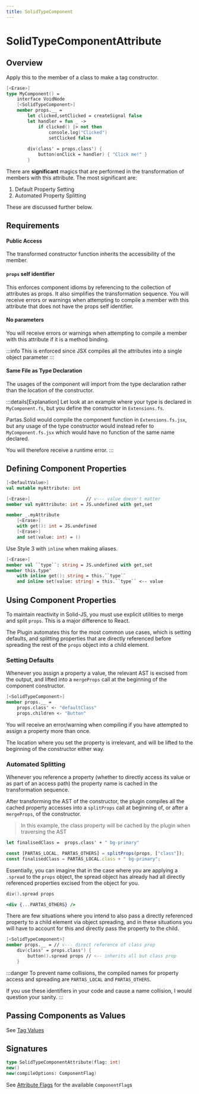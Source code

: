 ```yaml
---
title: SolidTypeComponent
---
```


# SolidTypeComponentAttribute

## Overview

Apply this to the member of a class to make a tag constructor.

```fsharp
[<Erase>]
type MyComponent() =
    interface VoidNode
    [<SolidTypeComponent>]
    member props.__ =
        let clicked,setClicked = createSignal false
        let handler = fun _ ->
            if clicked() |> not then
                console.log("Clicked")
                setClicked false
                
        div(class' = props.class') {
            button(onClick = handler) { "Click me!" }
        }
```

There are **significant** magics that are performed in the transformation of members with this attribute. The most significant are:

1. Default Property Setting
2. Automated Property Splitting

These are discussed further below.

## Requirements

#### Public Access

The transformed constructor function inherits the accessibility of the member.

#### `props` self identifier

This enforces component idioms by referencing to the collection of attributes as props. It also simplifies the transformation sequence. You will receive errors or warnings when attempting to compile a member with this attribute that does not have the props self identifier.

#### No parameters

You will receive errors or warnings when attempting to compile a member with this attribute if it is a method binding.

:::info
This is enforced since JSX compiles all the attributes into a single object parameter
:::

#### Same File as Type Declaration

The usages of the component will import from the type declaration rather than the location of the constructor.

:::details[Explanation]
Let look at an example where your type is declared in `MyComponent.fs`, but you define the constructor in `Extensions.fs`.

Partas.Solid would compile the component function in `Extensions.fs.jsx`, but any usage of the type constructor would instead
refer to `MyComponent.fs.jsx` which would have no function of the same name declared.

You will therefore receive a runtime error.
:::

## Defining Component Properties

```fsharp tab title="Style 1"
[<DefaultValue>]
val mutable myAttribute: int
```

```fsharp tab title="Style 2"
[<Erase>]                     // v--- value doesn't matter
member val myAttribute: int = JS.undefined with get,set
```

```fsharp tab title="Style 3"
member _.myAttribute
    [<Erase>]
    with get(): int = JS.undefined
    [<Erase>]
    and set(value: int) = ()
```

Use Style 3 with `inline` when making aliases.

```fsharp title="Aliasing properties"
[<Erase>]
member val ``type``: string = JS.undefined with get,set
member this.type'
    with inline get(): string = this.``type``
    and inline set(value: string) = this.``type`` <-- value
```

## Using Component Properties

To maintain reactivity in Solid-JS, you must use explicit utilities to merge and split `props`. This is a major difference to React.

The Plugin automates this for the most common use cases, which is setting defaults, and splitting properties that are directly referenced before spreading the rest of the `props` object into a child element.

### Setting Defaults

Whenever you assign a property a value, the relevant AST is excised from the output, and lifted into a `mergeProps` call at the beginning of the component constructor.

```fsharp
[<SolidTypeComponent>]
member props.__ =
    props.class' <- "defaultClass"
    props.children <- "Button"
```

You will receive an error/warning when compiling if you have attempted to assign a property more than once.

The location where you set the property is irrelevant, and will be lifted to the beginning of the constructor either way.

### Automated Splitting

Whenever you reference a property (whether to directly access its value or as part of an access path) the property name is cached in the transformation sequence.

After transforming the AST of the constructor, the plugin compiles all the cached property accesses into a `splitProps` call at beginning of, or after a `mergeProps`, of the constructor.

> In this example, the class property will be cached by the plugin when traversing the AST

```fsharp tab title="F#"
let finalisedClass =  props.class' + " bg-primary" 
```
```jsx tab title="JSX"
const [PARTAS_LOCAL, PARTAS_OTHERS] = splitProps(props, ["class"]);
const finalisedClass = PARTAS_LOCAL.class + " bg-primary";
```

Essentially, you can imagine that in the case where you are applying a `.spread` to the `props` object, the spread object has already had all directly referenced properties excised from the object for you.

```fsharp tab title="F#"
div().spread props
```
```jsx tab title="JSX"
<div {...PARTAS_OTHERS} />
```

There are few situations where you intend to also pass a directly referenced property to a child element via object spreading, and in these situations you will have to account for this and directly pass the property to the child.

```fsharp
[<SolidTypeComponent>]
member props.__ = // v--- direct reference of class prop
    div(class' = props.class') {
        button().spread props // <-- inherits all but class prop
    }
```

:::danger
To prevent name collisions, the compiled names for property access and spreading are `PARTAS_LOCAL` and `PARTAS_OTHERS`. 

If you use these identifiers in your code and cause a name collision, I would question your sanity.
:::

## Passing Components as Values

See [Tag Values](/partas-solid/tag-values)

## Signatures

```fsharp
type SolidTypeComponentAttribute(flag: int)
new()
new(compileOptions: ComponentFlag)
```

See [Attribute Flags](/partas-solid/attribute-flags) for the available `ComponentFlag`s
